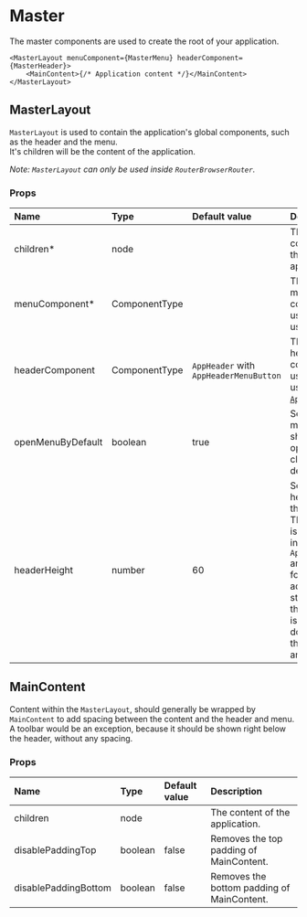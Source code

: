 
<Meta title="Docs/Components/Master" />

# Master

The master components are used to create the root of your application.

```tsx
<MasterLayout menuComponent={MasterMenu} headerComponent={MasterHeader}>
    <MainContent>{/* Application content */}</MainContent>
</MasterLayout>
```

<Canvas>
    <Story id="stories-components-master--master" height="500px" />
</Canvas>

## MasterLayout

`MasterLayout` is used to contain the application's global components, such as the header and the menu.  
It's children will be the content of the application.

_Note: `MasterLayout` can only be used inside `RouterBrowserRouter`._

### Props

| Name              | Type          | Default value                          | Description                                                                                                                                             |
| :---------------- | :------------ | :------------------------------------- | :------------------------------------------------------------------------------------------------------------------------------------------------------ |
| children\*        | node          |                                        | The content of the application.                                                                                                                         |
| menuComponent\*   | ComponentType |                                        | The global menu component, usually built using [`Menu`](/story/docs-components-menu--page).                                                             |
| headerComponent   | ComponentType | `AppHeader` with `AppHeaderMenuButton` | The global header component, usually built using [`AppHeader`](/story/docs-components-appheader--page).                                                 |
| openMenuByDefault | boolean       | true                                   | Set, if the menu should be opened or closed by default.                                                                                                 |
| headerHeight      | number        | 60                                     | Sets the height of the header. The height is passed into `AppHeader` and `Toolbar` for additional styling and the content is moved down by that amount. |

## MainContent

Content within the `MasterLayout`, should generally be wrapped by `MainContent` to add spacing between the content and the header and menu.  
A toolbar would be an exception, because it should be shown right below the header, without any spacing.

### Props

| Name                 | Type    | Default value | Description                                |
| :------------------- | :------ | :------------ | :----------------------------------------- |
| children             | node    |               | The content of the application.            |
| disablePaddingTop    | boolean | false         | Removes the top padding of MainContent.    |
| disablePaddingBottom | boolean | false         | Removes the bottom padding of MainContent. |

